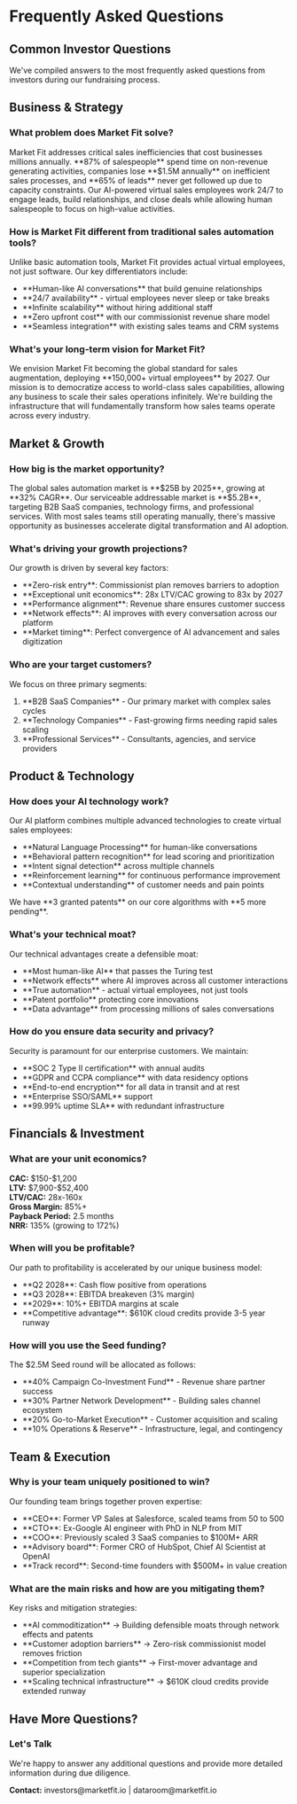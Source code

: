 # Frequently Asked Questions

## Common Investor Questions

We've compiled answers to the most frequently asked questions from investors during our fundraising process.

## Business & Strategy

### What problem does Market Fit solve?

<div className="nx-mt-4 nx-rounded-lg nx-border nx-border-gray-200 nx-p-4 dark:nx-border-gray-800">
  <p className="nx-text-sm nx-text-gray-600 dark:nx-text-gray-400">
    Market Fit addresses critical sales inefficiencies that cost businesses millions annually. **87% of salespeople** spend time on non-revenue generating activities, companies lose **$1.5M annually** on inefficient sales processes, and **65% of leads** never get followed up due to capacity constraints. Our AI-powered virtual sales employees work 24/7 to engage leads, build relationships, and close deals while allowing human salespeople to focus on high-value activities.
  </p>
</div>

### How is Market Fit different from traditional sales automation tools?

<div className="nx-mt-4 nx-rounded-lg nx-border nx-border-gray-200 nx-p-4 dark:nx-border-gray-800">
  <p className="nx-text-sm nx-text-gray-600 dark:nx-text-gray-400">
    Unlike basic automation tools, Market Fit provides actual virtual employees, not just software. Our key differentiators include:
  </p>
  <ul className="nx-text-sm nx-list-disc nx-list-inside nx-mt-2 nx-space-y-1">
    <li>**Human-like AI conversations** that build genuine relationships</li>
    <li>**24/7 availability** - virtual employees never sleep or take breaks</li>
    <li>**Infinite scalability** without hiring additional staff</li>
    <li>**Zero upfront cost** with our commissionist revenue share model</li>
    <li>**Seamless integration** with existing sales teams and CRM systems</li>
  </ul>
</div>

### What's your long-term vision for Market Fit?

<div className="nx-mt-4 nx-rounded-lg nx-border nx-border-gray-200 nx-p-4 dark:nx-border-gray-800">
  <p className="nx-text-sm nx-text-gray-600 dark:nx-text-gray-400">
    We envision Market Fit becoming the global standard for sales augmentation, deploying **150,000+ virtual employees** by 2027. Our mission is to democratize access to world-class sales capabilities, allowing any business to scale their sales operations infinitely. We're building the infrastructure that will fundamentally transform how sales teams operate across every industry.
  </p>
</div>

## Market & Growth

### How big is the market opportunity?

<div className="nx-mt-4 nx-rounded-lg nx-border nx-border-gray-200 nx-p-4 dark:nx-border-gray-800">
  <p className="nx-text-sm nx-text-gray-600 dark:nx-text-gray-400">
    The global sales automation market is **$25B by 2025**, growing at **32% CAGR**. Our serviceable addressable market is **$5.2B**, targeting B2B SaaS companies, technology firms, and professional services. With most sales teams still operating manually, there's massive opportunity as businesses accelerate digital transformation and AI adoption.
  </p>
</div>

### What's driving your growth projections?

<div className="nx-mt-4 nx-rounded-lg nx-border nx-border-gray-200 nx-p-4 dark:nx-border-gray-800">
  <p className="nx-text-sm nx-text-gray-600 dark:nx-text-gray-400">
    Our growth is driven by several key factors:
  </p>
  <ul className="nx-text-sm nx-list-disc nx-list-inside nx-mt-2 nx-space-y-1">
    <li>**Zero-risk entry**: Commissionist plan removes barriers to adoption</li>
    <li>**Exceptional unit economics**: 28x LTV/CAC growing to 83x by 2027</li>
    <li>**Performance alignment**: Revenue share ensures customer success</li>
    <li>**Network effects**: AI improves with every conversation across our platform</li>
    <li>**Market timing**: Perfect convergence of AI advancement and sales digitization</li>
  </ul>
</div>

### Who are your target customers?

<div className="nx-mt-4 nx-rounded-lg nx-border nx-border-gray-200 nx-p-4 dark:nx-border-gray-800">
  <p className="nx-text-sm nx-text-gray-600 dark:nx-text-gray-400">
    We focus on three primary segments:
  </p>
  <ol className="nx-text-sm nx-list-decimal nx-list-inside nx-mt-2 nx-space-y-2">
    <li>**B2B SaaS Companies** - Our primary market with complex sales cycles</li>
    <li>**Technology Companies** - Fast-growing firms needing rapid sales scaling</li>
    <li>**Professional Services** - Consultants, agencies, and service providers</li>
  </ol>
</div>

## Product & Technology

### How does your AI technology work?

<div className="nx-mt-4 nx-rounded-lg nx-border nx-border-gray-200 nx-p-4 dark:nx-border-gray-800">
  <p className="nx-text-sm nx-text-gray-600 dark:nx-text-gray-400">
    Our AI platform combines multiple advanced technologies to create virtual sales employees:
  </p>
  <ul className="nx-text-sm nx-list-disc nx-list-inside nx-mt-2 nx-space-y-1">
    <li>**Natural Language Processing** for human-like conversations</li>
    <li>**Behavioral pattern recognition** for lead scoring and prioritization</li>
    <li>**Intent signal detection** across multiple channels</li>
    <li>**Reinforcement learning** for continuous performance improvement</li>
    <li>**Contextual understanding** of customer needs and pain points</li>
  </ul>
  <p className="nx-text-sm nx-text-gray-600 dark:nx-text-gray-400 nx-mt-2">
    We have **3 granted patents** on our core algorithms with **5 more pending**.
  </p>
</div>

### What's your technical moat?

<div className="nx-mt-4 nx-rounded-lg nx-border nx-border-gray-200 nx-p-4 dark:nx-border-gray-800">
  <p className="nx-text-sm nx-text-gray-600 dark:nx-text-gray-400">
    Our technical advantages create a defensible moat:
  </p>
  <ul className="nx-text-sm nx-list-disc nx-list-inside nx-mt-2 nx-space-y-1">
    <li>**Most human-like AI** that passes the Turing test</li>
    <li>**Network effects** where AI improves across all customer interactions</li>
    <li>**True automation** - actual virtual employees, not just tools</li>
    <li>**Patent portfolio** protecting core innovations</li>
    <li>**Data advantage** from processing millions of sales conversations</li>
  </ul>
</div>

### How do you ensure data security and privacy?

<div className="nx-mt-4 nx-rounded-lg nx-border nx-border-gray-200 nx-p-4 dark:nx-border-gray-800">
  <p className="nx-text-sm nx-text-gray-600 dark:nx-text-gray-400">
    Security is paramount for our enterprise customers. We maintain:
  </p>
  <ul className="nx-text-sm nx-list-disc nx-list-inside nx-mt-2 nx-space-y-1">
    <li>**SOC 2 Type II certification** with annual audits</li>
    <li>**GDPR and CCPA compliance** with data residency options</li>
    <li>**End-to-end encryption** for all data in transit and at rest</li>
    <li>**Enterprise SSO/SAML** support</li>
    <li>**99.99% uptime SLA** with redundant infrastructure</li>
  </ul>
</div>

## Financials & Investment

### What are your unit economics?

<div className="nx-mt-4 nx-rounded-lg nx-border nx-border-gray-200 nx-p-4 dark:nx-border-gray-800">
  <div className="nx-grid nx-grid-cols-2 nx-gap-4 nx-text-sm">
    <div>
      <strong>CAC:</strong> $150-$1,200<br/>
      <strong>LTV:</strong> $7,900-$52,400<br/>
      <strong>LTV/CAC:</strong> 28x-160x
    </div>
    <div>
      <strong>Gross Margin:</strong> 85%+<br/>
      <strong>Payback Period:</strong> 2.5 months<br/>
      <strong>NRR:</strong> 135% (growing to 172%)
    </div>
  </div>
</div>

### When will you be profitable?

<div className="nx-mt-4 nx-rounded-lg nx-border nx-border-gray-200 nx-p-4 dark:nx-border-gray-800">
  <span className="nx-text-sm nx-text-gray-600 dark:nx-text-gray-400">
    Our path to profitability is accelerated by our unique business model:
  </span>
  <ul className="nx-text-sm nx-list-disc nx-list-inside nx-mt-2 nx-space-y-1">
    <li>**Q2 2028**: Cash flow positive from operations</li>
    <li>**Q3 2028**: EBITDA breakeven (3% margin)</li>
    <li>**2029**: 10%+ EBITDA margins at scale</li>
    <li>**Competitive advantage**: $610K cloud credits provide 3-5 year runway</li>
  </ul>
</div>

### How will you use the Seed funding?

<div className="nx-mt-4 nx-rounded-lg nx-border nx-border-gray-200 nx-p-4 dark:nx-border-gray-800">
  <span className="nx-text-sm nx-text-gray-600 dark:nx-text-gray-400">
    The $2.5M Seed round will be allocated as follows:
  </span>
  <ul className="nx-text-sm nx-list-disc nx-list-inside nx-mt-2 nx-space-y-1">
    <li>**40% Campaign Co-Investment Fund** - Revenue share partner success</li>
    <li>**30% Partner Network Development** - Building sales channel ecosystem</li>
    <li>**20% Go-to-Market Execution** - Customer acquisition and scaling</li>
    <li>**10% Operations & Reserve** - Infrastructure, legal, and contingency</li>
  </ul>
</div>

## Team & Execution

### Why is your team uniquely positioned to win?

<div className="nx-mt-4 nx-rounded-lg nx-border nx-border-gray-200 nx-p-4 dark:nx-border-gray-800">
  <p className="nx-text-sm nx-text-gray-600 dark:nx-text-gray-400">
    Our founding team brings together proven expertise:
  </p>
  <ul className="nx-text-sm nx-list-disc nx-list-inside nx-mt-2 nx-space-y-1">
    <li>**CEO**: Former VP Sales at Salesforce, scaled teams from 50 to 500</li>
    <li>**CTO**: Ex-Google AI engineer with PhD in NLP from MIT</li>
    <li>**COO**: Previously scaled 3 SaaS companies to $100M+ ARR</li>
    <li>**Advisory board**: Former CRO of HubSpot, Chief AI Scientist at OpenAI</li>
    <li>**Track record**: Second-time founders with $500M+ in value creation</li>
  </ul>
</div>

### What are the main risks and how are you mitigating them?

<div className="nx-mt-4 nx-rounded-lg nx-border nx-border-gray-200 nx-p-4 dark:nx-border-gray-800">
  <p className="nx-text-sm nx-text-gray-600 dark:nx-text-gray-400">
    Key risks and mitigation strategies:
  </p>
  <ul className="nx-text-sm nx-list-disc nx-list-inside nx-mt-2 nx-space-y-2">
    <li>**AI commoditization** → Building defensible moats through network effects and patents</li>
    <li>**Customer adoption barriers** → Zero-risk commissionist model removes friction</li>
    <li>**Competition from tech giants** → First-mover advantage and superior specialization</li>
    <li>**Scaling technical infrastructure** → $610K cloud credits provide extended runway</li>
  </ul>
</div>

## Have More Questions?

<div className="nx-mt-8 nx-rounded-lg nx-bg-blue-50 nx-border nx-border-blue-200 nx-p-6 dark:nx-bg-blue-900/20 dark:nx-border-blue-800">
  <h3 className="nx-text-lg nx-font-semibold nx-mb-2">Let's Talk</h3>
  <p className="nx-text-sm nx-mb-4">
    We're happy to answer any additional questions and provide more detailed information during due diligence.
  </p>
  <p className="nx-text-sm">
    <strong>Contact:</strong> <span>investors@marketfit.io</span> | <span>dataroom@marketfit.io</span>
  </p>
</div> 